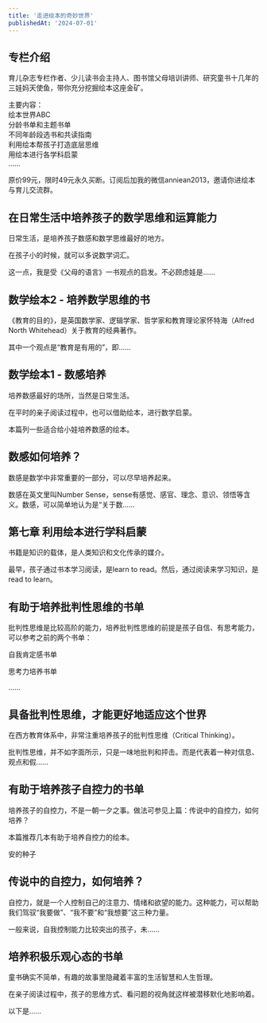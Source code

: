 ```yaml
---
title: '走进绘本的奇妙世界'
publishedAt: '2024-07-01'
---
```


## 专栏介绍

育儿杂志专栏作者、少儿读书会主持人、图书馆父母培训讲师、研究童书十几年的三娃妈天使鱼，带你充分挖掘绘本这座金矿。  
  
主要内容：  
绘本世界ABC  
分龄书单和主题书单  
不同年龄段选书和共读指南  
利用绘本帮孩子打造底层思维  
用绘本进行各学科启蒙  
……  
  
原价99元，限时49元永久买断。订阅后加我的微信anniean2013，邀请你进绘本与育儿交流群。

## 在日常生活中培养孩子的数学思维和运算能力
日常生活，是培养孩子数感和数学思维最好的地方。

在孩子小的时候，就可以多说数学词汇。

这一点，我是受《父母的语言》一书观点的启发。不必顾虑娃是......

## 数学绘本2 - 培养数学思维的书
《教育的目的》，是英国数学家、逻辑学家、哲学家和教育理论家怀特海（Alfred North Whitehead）关于教育的经典著作。

其中一个观点是“教育是有用的”，即......

## 数学绘本1 - 数感培养
培养数感最好的场所，当然是日常生活。

在平时的亲子阅读过程中，也可以借助绘本，进行数学启蒙。

本篇列一些适合给小娃培养数感的绘本。

## 数感如何培养？
数感是数学中非常重要的一部分，可以尽早培养起来。

数感在英文里叫Number Sense，sense有感觉、感官、理念、意识、领悟等含义。数感，可以简单地认为是“关于数......

## 第七章 利用绘本进行学科启蒙
书籍是知识的载体，是人类知识和文化传承的媒介。

最早，孩子通过书本学习阅读，是learn to read。然后，通过阅读来学习知识，是read to learn。

## 有助于培养批判性思维的书单
批判性思维是比较高阶的能力，培养批判性思维的前提是孩子自信、有思考能力，可以参考之前的两个书单：

自我肯定感书单

思考力培养书单

......

## 具备批判性思维，才能更好地适应这个世界
在西方教育体系中，非常注重培养孩子的批判性思维（Critical Thinking）。

批判性思维，并不如字面所示，只是一味地批判和抨击。而是代表着一种对信息、观点和假......

## 有助于培养孩子自控力的书单
培养孩子的自控力，不是一朝一夕之事。做法可参见上篇：传说中的自控力，如何培养？

本篇推荐几本有助于培养自控力的绘本。

安的种子



## 传说中的自控力，如何培养？
自控力，就是一个人控制自己的注意力、情绪和欲望的能力。这种能力，可以帮助我们驾驭“我要做”、“我不要”和“我想要”这三种力量。

一般来说，自我控制能力比较突出的孩子，未......

## 培养积极乐观心态的书单
童书确实不简单，有趣的故事里隐藏着丰富的生活智慧和人生哲理。

在亲子阅读过程中，孩子的思维方式、看问题的视角就这样被潜移默化地影响着。

以下是......

